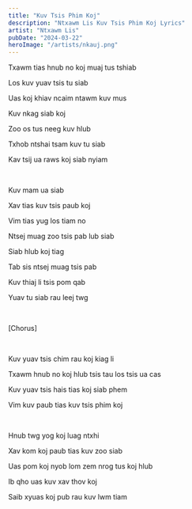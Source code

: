 ```yaml
---
title: "Kuv Tsis Phim Koj"
description: "Ntxawm Lis Kuv Tsis Phim Koj Lyrics"
artist: "Ntxawm Lis"
pubDate: "2024-03-22"
heroImage: "/artists/nkauj.png"
---
```


Txawm tias hnub no koj muaj tus tshiab

Los kuv yuav tsis tu siab

Uas koj khiav ncaim ntawm kuv mus

Kuv nkag siab koj

Zoo os tus neeg kuv hlub

Txhob ntshai tsam kuv tu siab

Kav tsij ua raws koj siab nyiam

<br />

Kuv mam ua siab

Xav tias kuv tsis paub koj

Vim tias yug los tiam no

Ntsej muag zoo tsis pab lub siab

Siab hlub koj tiag

Tab sis ntsej muag tsis pab

Kuv thiaj li tsis pom qab

Yuav tu siab rau leej twg

<br />

[Chorus]

<br />

Kuv yuav tsis chim rau koj kiag li

Txawm hnub no koj hlub tsis tau los tsis ua cas

Kuv yuav tsis hais tias koj siab phem

Vim kuv paub tias kuv tsis phim koj

<br />

Hnub twg yog koj luag ntxhi

Xav kom koj paub tias kuv zoo siab

Uas pom koj nyob lom zem nrog tus koj hlub

Ib qho uas kuv xav thov koj

Saib xyuas koj pub rau kuv lwm tiam
